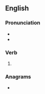 ==English==

===Pronunciation===
* {{IPA|/dɪst/|lang=en}}
* {{rhymes|ɪst|lang=en}}
{{rfap|lang=en}}

===Verb===
{{head|en|verb form}}

# {{en-past of|diss}}

===Anagrams===
* {{anagrams|en|desids}}